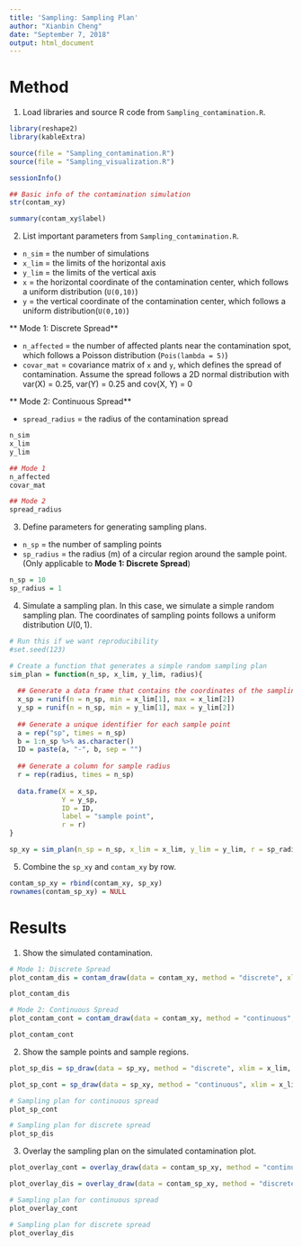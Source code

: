 ```yaml
---
title: 'Sampling: Sampling Plan'
author: "Xianbin Cheng"
date: "September 7, 2018"
output: html_document
---
```


# Method

1. Load libraries and source R code from `Sampling_contamination.R`.

```r
library(reshape2)
library(kableExtra)
```

```r
source(file = "Sampling_contamination.R")
source(file = "Sampling_visualization.R")
```

```r
sessionInfo()
```

```r
## Basic info of the contamination simulation
str(contam_xy)

summary(contam_xy$label)
```


2. List important parameters from `Sampling_contamination.R`.

* `n_sim` = the number of simulations  
* `x_lim` = the limits of the horizontal axis  
* `y_lim` = the limits of the vertical axis  
* `x` = the horizontal coordinate of the contamination center, which follows a uniform distribution (`U(0,10)`)
* `y` = the vertical coordinate of the contamination center, which follows a uniform distribution(`U(0,10)`)  

** Mode 1: Discrete Spread** 

* `n_affected` = the number of affected plants near the contamination spot, which follows a Poisson distribution (`Pois(lambda = 5)`)   
* `covar_mat` = covariance matrix of `x` and `y`, which defines the spread of contamination. Assume the spread follows a 2D normal distribution with var(X) = 0.25, var(Y) = 0.25 and cov(X, Y) = 0  

** Mode 2: Continuous Spread**

* `spread_radius` = the radius of the contamination spread

```r
n_sim
x_lim
y_lim

## Mode 1
n_affected
covar_mat

## Mode 2
spread_radius
```

3. Define parameters for generating sampling plans.

* `n_sp` = the number of sampling points
* `sp_radius` = the radius (m) of a circular region around the sample point. (Only applicable to **Mode 1: Discrete Spread**)

```r
n_sp = 10
sp_radius = 1
```

4. Simulate a sampling plan. In this case, we simulate a simple random sampling plan. The coordinates of sampling points follows a uniform distribution $U(0,1)$.

```r
# Run this if we want reproducibility
#set.seed(123)
```

```r
# Create a function that generates a simple random sampling plan
sim_plan = function(n_sp, x_lim, y_lim, radius){
  
  ## Generate a data frame that contains the coordinates of the sampling points
  x_sp = runif(n = n_sp, min = x_lim[1], max = x_lim[2])
  y_sp = runif(n = n_sp, min = y_lim[1], max = y_lim[2])
  
  ## Generate a unique identifier for each sample point
  a = rep("sp", times = n_sp)
  b = 1:n_sp %>% as.character()
  ID = paste(a, "-", b, sep = "")
  
  ## Generate a column for sample radius
  r = rep(radius, times = n_sp)
  
  data.frame(X = x_sp,
             Y = y_sp,
             ID = ID,
             label = "sample point",
             r = r)
}
```

```r
sp_xy = sim_plan(n_sp = n_sp, x_lim = x_lim, y_lim = y_lim, r = sp_radius)
```

5. Combine the `sp_xy` and `contam_xy` by row.

```r
contam_sp_xy = rbind(contam_xy, sp_xy)
rownames(contam_sp_xy) = NULL
```

# Results

1. Show the simulated contamination.

```r
# Mode 1: Discrete Spread
plot_contam_dis = contam_draw(data = contam_xy, method = "discrete", xlim = x_lim, ylim = y_lim)

plot_contam_dis

# Mode 2: Continuous Spread
plot_contam_cont = contam_draw(data = contam_xy, method = "continuous", xlim = x_lim, ylim = y_lim)

plot_contam_cont
```

2. Show the sample points and sample regions.

```r
plot_sp_dis = sp_draw(data = sp_xy, method = "discrete", xlim = x_lim, ylim = y_lim)

plot_sp_cont = sp_draw(data = sp_xy, method = "continuous", xlim = x_lim, ylim = y_lim)
```

```r
# Sampling plan for continuous spread
plot_sp_cont

# Sampling plan for discrete spread
plot_sp_dis
```


3. Overlay the sampling plan on the simulated contamination plot.

```r
plot_overlay_cont = overlay_draw(data = contam_sp_xy, method = "continuous", xlim = x_lim, ylim = y_lim)

plot_overlay_dis = overlay_draw(data = contam_sp_xy, method = "discrete", xlim = x_lim, ylim = y_lim)
```

```r
# Sampling plan for continuous spread
plot_overlay_cont

# Sampling plan for discrete spread
plot_overlay_dis
```

